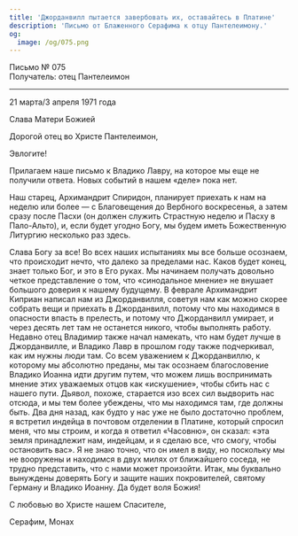 ```yaml
---
title: 'Джорданвилл пытается завербовать их, оставайтесь в Платине'
description: 'Письмо от Блаженного Серафима к отцу Пантелеимону.'
og:
  image: /og/075.png
---
```


<div style={{textAlign:'right', fontFamily:'monospace'}}>Письмо № 075</div>
<div style={{textAlign:'left', fontFamily:'monospace'}}>Получатель: отец Пантелеимон</div>

---

21 марта/3 апреля 1971 года

Слава Матери Божией

Дорогой отец во Христе Пантелеимон,

Эвлогите!

Прилагаем наше письмо к Владико Лавру, на которое мы еще не получили ответа. Новых событий в нашем «деле» пока нет.

Наш старец, Архимандрит Спиридон, планирует приехать к нам на неделю или более — с Благовещения до Вербного воскресенья, а затем сразу после Пасхи (он должен служить Страстную неделю и Пасху в Пало-Альто), и, если будет угодно Богу, мы будем иметь Божественную Литургию несколько раз здесь.

Слава Богу за все! Во всех наших испытаниях мы все больше осознаем, что происходит нечто, что далеко за пределами нас. Каков будет конец, знает только Бог, и это в Его руках. Мы начинаем получать довольно четкое представление о том, что «синодальное мнение» не внушает большого доверия к нашему будущему. В феврале Архимандрит Киприан написал нам из Джорданвилля, советуя нам как можно скорее собрать вещи и приехать в Джорданвилл, потому что мы находимся в опасности впасть в прелесть, и потому что Джорданвилл умирает, и через десять лет там не останется никого, чтобы выполнять работу. Недавно отец Владимир также начал намекать, что нам будет лучше в Джорданвилле, и Владико Лавр в прошлом году также подчеркивал, как им нужны люди там. Со всем уважением к Джорданвиллю, к которому мы абсолютно преданы, мы так осознаем благословение Владико Иоанна идти другим путем, что можем лишь воспринимать мнение этих уважаемых отцов как «искушение», чтобы сбить нас с нашего пути. Дьявол, похоже, старается изо всех сил выдворить нас отсюда, и мы тем более убеждены, что мы находимся там, где должны быть. Два дня назад, как будто у нас уже не было достаточно проблем, я встретил индейца в почтовом отделении в Платине, который спросил меня, что мы строим, и когда я ответил «Часовню», он сказал: «эта земля принадлежит нам, индейцам, и я сделаю все, что смогу, чтобы остановить вас». Я не знаю точно, что он имел в виду, но поскольку мы не вооружены и находимся в двух милях от ближайшего соседа, не трудно представить, что с нами может произойти. Итак, мы буквально вынуждены доверять Богу и защите наших покровителей, святому Герману и Владико Иоанну. Да будет воля Божия!

С любовью во Христе нашем Спасителе,

Серафим, Монах